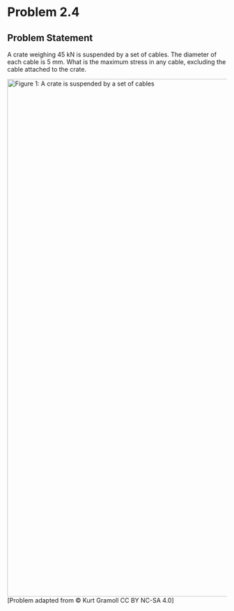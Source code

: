 # Problem 2.4 {.unnumbered}

## Problem Statement

A crate weighing 45 kN is suspended by a set of cables. The diameter of each cable is 5 mm. What is the maximum stress in any cable, excluding the cable attached to the crate.

![Figure 1: A crate is suspended by a set of cables](images/146.png){fig-alt="Picture with a crate suspended by a set of cables. Two cables originate from point A, with one cable pointing upwards forming a 30° angle with the horizontal, and another cable pointing to the right forming a 45° angle with the horizontal. A third cable starts from point B and points downward, making a 75° angle with the horizontal." width="1190"} \[Problem adapted from © Kurt Gramoll CC BY NC-SA 4.0\]
